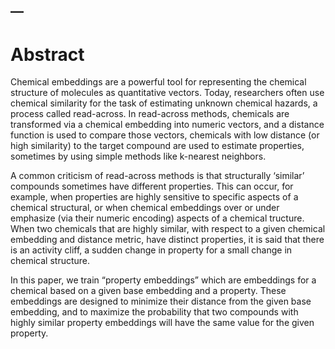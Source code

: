 ---
---

# Abstract

Chemical embeddings are a powerful tool for representing the chemical structure of molecules as quantitative vectors. Today, researchers often use chemical similarity for the task of estimating unknown chemical hazards, a process called read-across. In read-across methods, chemicals are transformed via a chemical embedding into numeric vectors, and a distance function is used to compare those vectors, chemicals with low distance (or high similarity) to the target compound are used to estimate properties, sometimes by using simple methods like k-nearest neighbors.

A common criticism of read-across methods is that structurally 'similar' compounds sometimes have different properties. This can occur, for example, when properties are highly sensitive to specific aspects of a chemical structural, or when chemical embeddings over or under emphasize (via their numeric encoding) aspects of a chemical tructure. When two chemicals that are highly similar, with respect to a given chemical embedding and distance metric, have distinct properties, it is said that there is an activity cliff, a sudden change in property for a small change in chemical structure.

In this paper, we train "property embeddings" which are embeddings for a chemical based on a given base embedding and a property. These embeddings are designed to minimize their distance from the given base embedding, and to maximize the probability that two compounds with highly similar property embeddings will have the same value for the given property.